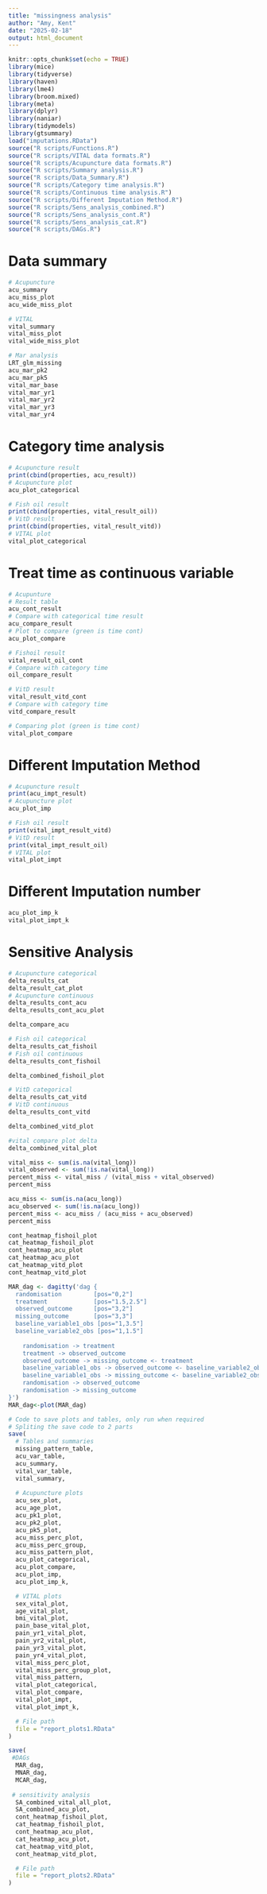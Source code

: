 ```yaml
---
title: "missingness analysis"
author: "Amy, Kent"
date: "2025-02-18"
output: html_document
---
```


```r
knitr::opts_chunk$set(echo = TRUE)
library(mice)
library(tidyverse)
library(haven)
library(lme4)
library(broom.mixed)
library(meta)
library(dplyr)
library(naniar)
library(tidymodels)
library(gtsummary)
load("imputations.RData")
source("R scripts/Functions.R")
source("R scripts/VITAL data formats.R")
source("R scripts/Acupuncture data formats.R")
source("R scripts/Summary analysis.R")
source("R scripts/Data_Summary.R")
source("R scripts/Category time analysis.R")
source("R scripts/Continuous time analysis.R")
source("R scripts/Different Imputation Method.R")
source("R scripts/Sens_analysis_combined.R")
source("R scripts/Sens_analysis_cont.R")
source("R scripts/Sens_analysis_cat.R")
source("R scripts/DAGs.R")

```


# Data summary

```r
# Acupuncture
acu_summary
acu_miss_plot
acu_wide_miss_plot
```

```r
# VITAL
vital_summary
vital_miss_plot
vital_wide_miss_plot
```

```r
# Mar analysis
LRT_glm_missing
acu_mar_pk2
acu_mar_pk5
vital_mar_base
vital_mar_yr1
vital_mar_yr2
vital_mar_yr3
vital_mar_yr4
```

# Category time analysis

```r
# Acupuncture result
print(cbind(properties, acu_result))
# Acupuncture plot
acu_plot_categorical
```

```r

# Fish oil result
print(cbind(properties, vital_result_oil))
# VitD result
print(cbind(properties, vital_result_vitd))
# VITAL plot
vital_plot_categorical
```

# Treat time as continuous variable

```r
# Acupunture
# Result table
acu_cont_result
# Compare with categorical time result
acu_compare_result
# Plot to compare (green is time cont)
acu_plot_compare
```

```r
# Fishoil result
vital_result_oil_cont
# Compare with category time
oil_compare_result

# VitD result
vital_result_vitd_cont
# Compare with category time 
vitd_compare_result

# Comparing plot (green is time cont)
vital_plot_compare
```


# Different Imputation Method

```r
# Acupuncture result
print(acu_impt_result)
# Acupuncture plot
acu_plot_imp
```

```r
# Fish oil result
print(vital_impt_result_vitd)
# VitD result
print(vital_impt_result_oil)
# VITAL plot
vital_plot_impt
```

# Different Imputation number

```r
acu_plot_imp_k
vital_plot_impt_k
```

# Sensitive Analysis

```r
# Acupuncture categorical
delta_results_cat
delta_result_cat_plot
# Acupuncture continuous
delta_results_cont_acu
delta_results_cont_acu_plot

delta_compare_acu
```

```r
# Fish oil categorical
delta_results_cat_fishoil
# Fish oil continuous
delta_results_cont_fishoil

delta_combined_fishoil_plot
```

```r
# VitD categorical
delta_results_cat_vitd
# VitD continuous
delta_results_cont_vitd

delta_combined_vitd_plot
```


```r
#vital compare plot delta
delta_combined_vital_plot

```


```r
vital_miss <- sum(is.na(vital_long))
vital_observed <- sum(!is.na(vital_long))
percent_miss <- vital_miss / (vital_miss + vital_observed)
percent_miss
```
```r
acu_miss <- sum(is.na(acu_long))
acu_observed <- sum(!is.na(acu_long))
percent_miss <- acu_miss / (acu_miss + acu_observed)
percent_miss
```
```r
cont_heatmap_fishoil_plot
cat_heatmap_fishoil_plot
cont_heatmap_acu_plot
cat_heatmap_acu_plot
cat_heatmap_vitd_plot
cont_heatmap_vitd_plot

```
```r
MAR_dag <- dagitty('dag {
  randomisation         [pos="0,2"]
  treatment             [pos="1.5,2.5"]
  observed_outcome      [pos="3,2"]
  missing_outcome       [pos="3,3"]
  baseline_variable1_obs [pos="1,3.5"]
  baseline_variable2_obs [pos="1,1.5"]
  
    randomisation -> treatment
    treatment -> observed_outcome 
    observed_outcome -> missing_outcome <- treatment
    baseline_variable1_obs -> observed_outcome <- baseline_variable2_obs
    baseline_variable1_obs -> missing_outcome <- baseline_variable2_obs
    randomisation -> observed_outcome
    randomisation -> missing_outcome 
}')
MAR_dag<-plot(MAR_dag)
```

```r
# Code to save plots and tables, only run when required
# Spliting the save code to 2 parts
save(
  # Tables and summaries
  missing_pattern_table,
  acu_var_table,
  acu_summary,
  vital_var_table,
  vital_summary,
  
  # Acupuncture plots
  acu_sex_plot,
  acu_age_plot,
  acu_pk1_plot,
  acu_pk2_plot,
  acu_pk5_plot,
  acu_miss_perc_plot,
  acu_miss_perc_group,
  acu_miss_pattern_plot,
  acu_plot_categorical,
  acu_plot_compare,
  acu_plot_imp,
  acu_plot_imp_k,

  # VITAL plots
  sex_vital_plot,
  age_vital_plot,
  bmi_vital_plot,
  pain_base_vital_plot,
  pain_yr1_vital_plot,
  pain_yr2_vital_plot,
  pain_yr3_vital_plot,
  pain_yr4_vital_plot,
  vital_miss_perc_plot,
  vital_miss_perc_group_plot,
  vital_miss_pattern,
  vital_plot_categorical,
  vital_plot_compare,
  vital_plot_impt,
  vital_plot_impt_k,

  # File path
  file = "report_plots1.RData"
)

save(
 #DAGs
  MAR_dag,
  MNAR_dag,
  MCAR_dag,
  
 # sensitivity analysis
  SA_combined_vital_all_plot,
  SA_combined_acu_plot,
  cont_heatmap_fishoil_plot,
  cat_heatmap_fishoil_plot,
  cont_heatmap_acu_plot,
  cat_heatmap_acu_plot,
  cat_heatmap_vitd_plot,
  cont_heatmap_vitd_plot,

  # File path
  file = "report_plots2.RData"
)
```





















